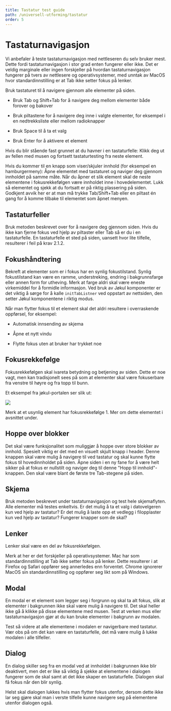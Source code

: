 ```yaml
---
title: Tastatur test guide
path: /universell-utforming/tastatur
order: 5
---
```


# Tastaturnavigasjon

Vi anbefaler å teste tastaturnavigasjon med nettleseren du selv bruker mest. Dette fordi tastaturnavigasjon i stor grad enten fungerer eller ikke. Det er veldig marginale eller ingen forskjeller på hvordan tastaturnavigasjon fungerer på tvers av nettlesere og operativsystemer, med unntak av MacOS hvor standardinnstilling er at Tab ikke setter fokus på lenker.

Bruk tastaturet til å navigere gjennom alle elementer på siden.

-   Bruk Tab og Shift+Tab for å navigere deg mellom elementer både forover og bakover

-   Bruk piltastene for å navigere deg inne i valgte elementer, for eksempel i en nedtrekksliste eller mellom radioknapper

-   Bruk Space til å ta et valg

-   Bruk Enter for å aktivere et element

Hvis du blir stående fast grunnet at du havner i en tastaturfelle: Klikk deg ut av fellen med musen og fortsett tastaturtesting fra neste element.

Hvis du kommer til en knapp som viser/skjuler innhold (for eksempel en hamburgermeny): Åpne elementet med tastaturet og naviger deg gjennom innholdet på samme måte. Når du åpner et slik element skal de neste elementene i fokusrekkefølgen være innholdet inne i hovedelementet. Lukk så elementet og sjekk at du fortsatt er på riktig plassering på siden. Godkjent avvik her er at man må trykke Tab/Shift+Tab eller en piltast én gang for å komme tilbake til elementet som åpnet menyen.

## Tastaturfeller

Bruk metoden beskrevet over for å navigere deg gjennom siden. Hvis du ikke kan fjerne fokus ved hjelp av piltaster eller Tab så er du i en tastaturfelle. En tastaturfelle et sted på siden, uansett hvor lite tilfelle, resulterer i feil på krav 2.1.2.

## Fokushåndtering

Bekreft at elementer som er i fokus har en synlig fokustilstand. Synlig fokustilstand kan være en ramme, understreking, endring i bakgrunnsfarge eller annen form for utheving. Merk at farge aldri skal være eneste virkemiddel for å formidle informasjon. Ved bruk av Jøkul komponenter er det viktig å sørge for å kalle `initTabListner` ved oppstart av nettsiden, den setter Jøkul komponentene i riktig modus.

Når man flytter fokus til et element skal det aldri resultere i overraskende oppførsel, for eksempel:

-   Automatisk innsending av skjema

-   Åpne et nytt vindu

-   Flytte fokus uten at bruker har trykket noe

## Fokusrekkefølge

Fokusrekkefølgen skal ivareta betydning og betjening av siden. Dette er noe vagt, men kan tradisjonelt sees på som at elementer skal være fokuserbare fra venstre til høyre og fra topp til bunn.

Et eksempel fra jøkul-portalen ser slik ut:

![](/assets/uu/portal-taborder.png)

Merk at et usynlig element har fokusrekkefølge 1. Mer om dette elementet i avsnittet under.

## Hoppe over blokker

Det skal være funksjonalitet som muliggjør å hoppe over store blokker av innhold. Spesielt viktig er det med en visuelt skjult knapp i header. Denne knappen skal være mulig å navigere til ved tastatur og skal kunne flytte fokus til hovedinnholdet på siden. Åpne siden i en ny fane for å være helt sikker på at fokus er nullstilt og naviger deg til denne "Hopp til innhold"-knappen. Den skal være blant de første tre Tab-stegene på siden.

## Skjema

Bruk metoden beskrevet under tastaturnavigasjon og test hele skjemaflyten. Alle elementer må testes enkeltvis. Er det mulig å ta et valg i datovelgeren kun ved hjelp av tastatur? Er det mulig å laste opp et vedlegg i filopplaster kun ved hjelp av tastatur? Fungerer knapper som de skal?

## Lenker

Lenker skal være en del av fokusrekkefølgen.

Merk at her er det forskjeller på operativsystemer. Mac har som standardinnstilling at Tab ikke setter fokus på lenker. Dette resulterer i at Firefox og Safari oppfører seg annerledes enn forventet. Chrome ignorerer MacOS sin standardinnstilling og oppfører seg likt som på Windows.

## Modal

En modal er et element som legger seg i forgrunn og skal ta alt fokus, slik at elementer i bakgrunnen ikke skal være mulig å navigere til. Det skal heller ikke gå å klikke på disse elementene med musen. Test at verken mus eller tastaturnavigasjon gjør at du kan bruke elementer i bakgrunn av modalen.

Test så videre at alle elementene i modalen er navigerbare med tastatur. Vær obs på om det kan være en tastaturfelle, det må være mulig å lukke modalen i alle tilfeller.

## Dialog

En dialog skiller seg fra en modal ved at innholdet i bakgrunnen ikke blir deaktivert, men det er like så viktig å sjekke at elementene i dialogen fungerer som de skal samt at det ikke skaper en tastaturfelle. Dialogen skal få fokus når den blir synlig.

Helst skal dialogen lukkes hvis man flytter fokus utenfor, dersom dette ikke lar seg gjøre skal man i verste tilfelle kunne navigere seg på elementene utenfor dialogen også.
